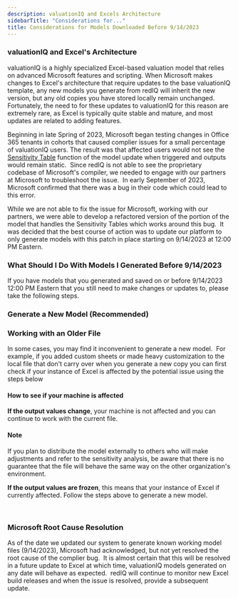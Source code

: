 ```yaml
---
description: valuationIQ and Excels Architecture
sidebarTitle: "Considerations for..."
title: Considerations for Models Downloaded Before 9/14/2023
---
```


### valuationIQ and Excel's Architecture


valuationIQ is a highly specialized Excel-based valuation model that relies on advanced Microsoft features and scripting. When Microsoft makes changes to Excel's architecture that require updates to the base valuationIQ template, any new models you generate from redIQ will inherit the new version, but any old copies you have stored locally remain unchanged. Fortunately, the need to for these updates to valuationIQ for this reason are extremely rare, as Excel is typically quite stable and mature, and most updates are related to adding features.


Beginning in late Spring of 2023, Microsoft began testing changes in Office 365 tenants in cohorts that caused complier issues for a small percentage of valuationIQ users. The result was that affected users would not see the [Sensitivity Table](../how-to-use-the-model/update-sensitivities-analysis.mdx) function of the model update when triggered and outputs would remain static.  Since redIQ is not able to see the proprietary codebase of Microsoft's compiler, we needed to engage with our partners at Microsoft to troubleshoot the issue.  In early September of 2023, Microsoft confirmed that there was a bug in their code which could lead to this error.


While we are not able to fix the issue for Microsoft, working with our partners, we were able to develop a refactored version of the portion of the model that handles the Sensitivity Tables which works around this bug.  It was decided that the best course of action was to update our platform to only generate models with this patch in place starting on 9/14/2023 at 12:00 PM Eastern.


### What Should I Do With Models I Generated Before 9/14/2023


If you have models that you generated and saved on or before 9/14/2023 12:00 PM Eastern that you still need to make changes or updates to, please take the following steps.


### Generate a New Model (Recommended)


<Steps>
  <Step title="Load your model in Excel">
  </Step>
  <Step title="Click "Sync with Cloud" to make sure your most recent assumptions are preserved.">
  </Step>
  <Step title="Log into dataIQ and navigate to the deal">
  </Step>
  <Step title="Click Generate Model and download a new copy to save locally">
  </Step>
</Steps>


### Working with an Older File


In some cases, you may find it inconvenient to generate a new model.  For example, if you added custom sheets or made heavy customization to the local file that don't carry over when you generate a new copy you can first check if your instance of Excel is affected by the potential issue using the steps below


#### How to see if your machine is affected


<Steps>
  <Step title="Open the model in Excel">
  </Step>
  <Step title="Note the values in the Sensitivity Tables output tab">
  </Step>
  <Step title="Change assumption inputs that will affect sensitivity, and click Update Sensitives.">
  </Step>
  <Step title="Verify that the output values change">
  </Step>
</Steps>


**If the output values change**, your machine is not affected and you can continue to work with the current file.



#### Note


If you plan to distribute the model externally to others who will make adjustments and refer to the sensitivity analysis, be aware that there is no guarantee that the file will behave the same way on the other organization's environment.



**If the output values are frozen**, this means that your instance of Excel if currently affected. Follow the steps above to generate a new model.


 


### Microsoft Root Cause Resolution


As of the date we updated our system to generate known working model files (9/14/2023), Microsoft had acknowledged, but not yet resolved the root cause of the complier bug.  It is almost certain that this will be resolved in a future update to Excel at which time, valuationIQ models generated on any date will behave as expected.  redIQ will continue to monitor new Excel build releases and when the issue is resolved, provide a subsequent update.